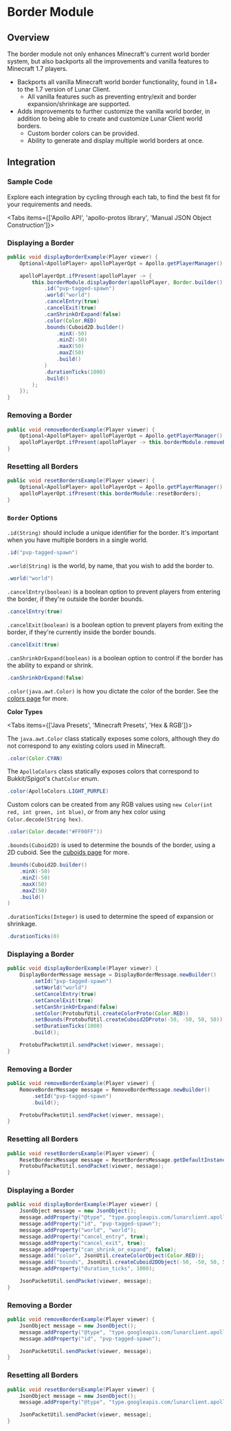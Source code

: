 
# Border Module

## Overview

The border module not only enhances Minecraft's current world border system, but also backports all the improvements and vanilla features to Minecraft 1.7 players.

-   Backports all vanilla Minecraft world border functionality, found in 1.8+ to the 1.7 version of Lunar Client.
    -   All vanilla features such as preventing entry/exit and border expansion/shrinkage are supported.
-   Adds improvements to further customize the vanilla world border, in addition to being able to create and customize Lunar Client world borders.
    -   Custom border colors can be provided.
    -   Ability to generate and display multiple world borders at once.

## Integration

### Sample Code
Explore each integration by cycling through each tab, to find the best fit for your requirements and needs.

<Tabs items={['Apollo API', 'apollo-protos library', 'Manual JSON Object Construction']}>

<Tab>

### Displaying a Border

```java
public void displayBorderExample(Player viewer) {
    Optional<ApolloPlayer> apolloPlayerOpt = Apollo.getPlayerManager().getPlayer(viewer.getUniqueId());

    apolloPlayerOpt.ifPresent(apolloPlayer -> {
        this.borderModule.displayBorder(apolloPlayer, Border.builder()
            .id("pvp-tagged-spawn")
            .world("world")
            .cancelEntry(true)
            .cancelExit(true)
            .canShrinkOrExpand(false)
            .color(Color.RED)
            .bounds(Cuboid2D.builder()
                .minX(-50)
                .minZ(-50)
                .maxX(50)
                .maxZ(50)
                .build()
            )
            .durationTicks(1000)
            .build()
        );
    });
}
```

### Removing a Border

```java
public void removeBorderExample(Player viewer) {
    Optional<ApolloPlayer> apolloPlayerOpt = Apollo.getPlayerManager().getPlayer(viewer.getUniqueId());
    apolloPlayerOpt.ifPresent(apolloPlayer -> this.borderModule.removeBorder(apolloPlayer, "pvp-tagged-spawn"));
}
```

### Resetting all Borders

```java
public void resetBordersExample(Player viewer) {
    Optional<ApolloPlayer> apolloPlayerOpt = Apollo.getPlayerManager().getPlayer(viewer.getUniqueId());
    apolloPlayerOpt.ifPresent(this.borderModule::resetBorders);
}
```

### `Border` Options

`.id(String)` should include a unique identifier for the border. It's important when you have multiple borders in a single world.

```java
.id("pvp-tagged-spawn")
```

`.world(String)` is the world, by name, that you wish to add the border to.

```java
.world("world")
```

`.cancelEntry(boolean)` is a boolean option to prevent players from entering the border, if they're outside the border bounds.

```java
.cancelEntry(true)
```

`.cancelExit(boolean)` is a boolean option to prevent players from exiting the border, if they're currently inside the border bounds.

```java
.cancelExit(true)
```

`.canShrinkOrExpand(boolean)` is a boolean option to control if the border has the ability to expand or shrink.

```java
.canShrinkOrExpand(false)
```

`.color(java.awt.Color)` is how you dictate the color of the border. See the [colors page](/apollo/developers/utilities/colors) for more.

**Color Types**

<Tabs items={['Java Presets', 'Minecraft Presets', 'Hex & RGB']}>
<Tab>

The `java.awt.Color` class statically exposes some colors, although they do not correspond to any existing colors used in Minecraft.

```java
.color(Color.CYAN)
```

</Tab>

<Tab>

The `ApolloColors` class statically exposes colors that correspond to Bukkit/Spigot's `ChatColor` enum.

```java
.color(ApolloColors.LIGHT_PURPLE)
```

</Tab>

<Tab>

Custom colors can be created from any RGB values using `new Color(int red, int green, int blue)`, or from any hex color using `Color.decode(String hex)`.

```java
.color(Color.decode("#FF00FF"))
```

</Tab>
</Tabs>

`.bounds(Cuboid2D)` is used to determine the bounds of the border, using a 2D cuboid. See the [cuboids page](/apollo/developers/utilities/cuboids) for more.

```java
.bounds(Cuboid2D.builder()
    .minX(-50)
    .minZ(-50)
    .maxX(50)
    .maxZ(50)
    .build()
)
```

`.durationTicks(Integer)` is used to determine the speed of expansion or shrinkage.

```java
.durationTicks(0)
```

</Tab>

<Tab>

### Displaying a Border

```java
public void displayBorderExample(Player viewer) {
    DisplayBorderMessage message = DisplayBorderMessage.newBuilder()
        .setId("pvp-tagged-spawn")
        .setWorld("world")
        .setCancelEntry(true)
        .setCancelExit(true)
        .setCanShrinkOrExpand(false)
        .setColor(ProtobufUtil.createColorProto(Color.RED))
        .setBounds(ProtobufUtil.createCuboid2DProto(-50, -50, 50, 50))
        .setDurationTicks(1000)
        .build();

    ProtobufPacketUtil.sendPacket(viewer, message);
}
```

### Removing a Border

```java
public void removeBorderExample(Player viewer) {
    RemoveBorderMessage message = RemoveBorderMessage.newBuilder()
        .setId("pvp-tagged-spawn")
        .build();

    ProtobufPacketUtil.sendPacket(viewer, message);
}
```

### Resetting all Borders

```java
public void resetBordersExample(Player viewer) {
    ResetBordersMessage message = ResetBordersMessage.getDefaultInstance();
    ProtobufPacketUtil.sendPacket(viewer, message);
}
```

</Tab>

<Tab>

### Displaying a Border

```java
public void displayBorderExample(Player viewer) {
    JsonObject message = new JsonObject();
    message.addProperty("@type", "type.googleapis.com/lunarclient.apollo.border.v1.DisplayBorderMessage");
    message.addProperty("id", "pvp-tagged-spawn");
    message.addProperty("world", "world");
    message.addProperty("cancel_entry", true);
    message.addProperty("cancel_exit", true);
    message.addProperty("can_shrink_or_expand", false);
    message.add("color", JsonUtil.createColorObject(Color.RED));
    message.add("bounds", JsonUtil.createCuboid2DObject(-50, -50, 50, 50));
    message.addProperty("duration_ticks", 1000);

    JsonPacketUtil.sendPacket(viewer, message);
}
```

### Removing a Border

```java
public void removeBorderExample(Player viewer) {
    JsonObject message = new JsonObject();
    message.addProperty("@type", "type.googleapis.com/lunarclient.apollo.border.v1.RemoveBorderMessage");
    message.addProperty("id", "pvp-tagged-spawn");

    JsonPacketUtil.sendPacket(viewer, message);
}
```

### Resetting all Borders

```java
public void resetBordersExample(Player viewer) {
    JsonObject message = new JsonObject();
    message.addProperty("@type", "type.googleapis.com/lunarclient.apollo.border.v1.ResetBordersMessage");

    JsonPacketUtil.sendPacket(viewer, message);
}
```

</Tab>

</Tabs>
